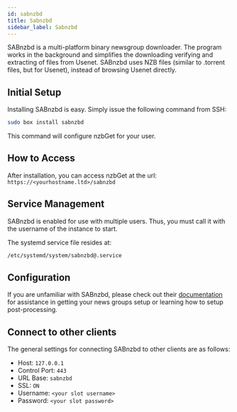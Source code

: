 ```yaml
---
id: sabnzbd
title: Sabnzbd
sidebar_label: Sabnzbd
---
```


SABnzbd is a multi-platform binary newsgroup downloader. The program works in the background and simplifies the downloading verifying and extracting of files from Usenet. SABnzbd uses NZB files (similar to .torrent files, but for Usenet), instead of browsing Usenet directly.

## Initial Setup

Installing SABnzbd is easy. Simply issue the following command from SSH:

```bash main
sudo box install sabnzbd
```

This command will configure nzbGet for your user.

## How to Access

After installation, you can access nzbGet at the url: `https://<yourhostname.ltd>/sabnzbd`

## Service Management

SABnzbd is enabled for use with multiple users. Thus, you must call it with the username of the instance to start.

The systemd service file resides at:

```bash main
/etc/systemd/system/sabnzbd@.service
```


<SystemdTabs service="sabnzbd@<username>"/>

## Configuration

If you are unfamiliar with SABnzbd, please check out their [documentation](https://sabnzbd.org/wiki/) for assistance in getting your news groups setup or learning how to setup post-processing.

## Connect to other clients

The general settings for connecting SABnzbd to other clients are as follows:

- Host: `127.0.0.1`
- Control Port: `443`
- URL Base: `sabnzbd`
- SSL: `ON`
- Username: `<your slot username>`
- Password: `<your slot password>`

